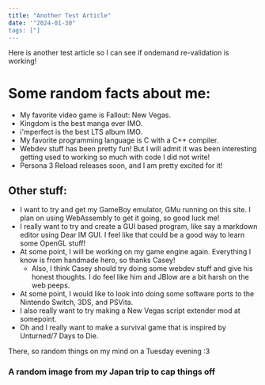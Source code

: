 ```yaml
---
title: "Another Test Article"
date: '"2024-01-30"
tags: ["]
---
```

Here is another test article so I can see if ondemand re-validation is working!

# Some random facts about me:
- My favorite video game is Fallout: New Vegas.
- Kingdom is the best manga ever IMO.
- i'mperfect is the best LTS album IMO.
- My favorite programming language is C with a C++ compiler.
- Webdev stuff has been pretty fun! But I will admit it was been interesting getting used to working so much with code I did not write!
- Persona 3 Reload releases soon, and I am pretty excited for it!

## Other stuff:
- I want to try and get my GameBoy emulator, GMu running on this site. I plan on using WebAssembly to get it going, so good luck me!
- I really want to try and create a GUI based program, like say a markdown editor using Dear IM GUI. I feel like that could be a good way to learn some OpenGL stuff!
- At some point, I will be working on my game engine again. Everything I know is from handmade hero, so thanks Casey!
    - Also, I think Casey should try doing some webdev stuff and give his honest thoughts. I do feel like him and JBlow are a bit harsh on the web peeps.
- At some point, I would like to look into doing some software ports to the Nintendo Switch, 3DS, and PSVita. 
- I also really want to try making a New Vegas script extender mod at somepoint.
- Oh and I really want to make a survival game that is inspired by Unturned/7 Days to Die.

There, so random things on my mind on a Tuesday evening :3

### A random image from my Japan trip to cap things off
<CustomImage src="https://raw.githubusercontent.com/kaemic3/blog-posts/main/images/jp_parfait.jpg" alt="Cake in can!"/>
